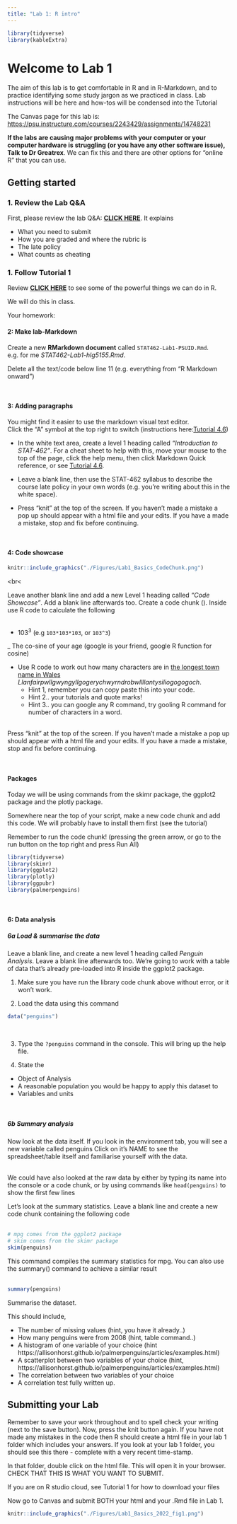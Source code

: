 ```yaml
---
title: "Lab 1: R intro"
---
```


```r
library(tidyverse)
library(kableExtra)
```

# Welcome to Lab 1

The aim of this lab is to get comfortable in R and in R-Markdown, and to practice identifying some study jargon as we practiced in class. Lab instructions will be here and how-tos will be condensed into the Tutorial

The Canvas page for this lab is: <https://psu.instructure.com/courses/2243429/assignments/14748231>

 **If the labs are causing major problems with your computer or your computer hardware is struggling (or you have any other software issue), Talk to Dr Greatrex**. We can  fix this and there are other options for "online R" that you can use. 
 

## Getting started

### 1. Review the Lab Q&A 

First, please review the lab Q&A: [**CLICK HERE**](in_S462_Lab0Index.qmd). It explains

-   What you need to submit
-   How you are graded and where the rubric is
-   The late policy
-   What counts as cheating

### 1. Follow Tutorial 1

Review [**CLICK HERE**](in_S462_Tutorial1WhatisR.qmd) to see some of the powerful things we can do in R.

We will do this in class.

Your homework:


#### 2: Make lab-Markdown {-} 

Create a new **RMarkdown document** called `STAT462-Lab1-PSUID.Rmd`. e.g. for me *STAT462-Lab1-hlg5155.Rmd*.  <br>

Delete all the text/code below line 11 (e.g. everything from "R Markdown onward")

<br>

#### 3: Adding paragraphs {-}

You might find it easier to use the markdown visual text editor.  <br> Click the "A" symbol at the top right to switch (instructions here:[Tutorial 4.6](https://psu-spatial.github.io/stat462-2022/T1_R_Basics.html#46_Formatting_text))


- In the white text area, create a level 1 heading called *"Introduction to STAT-462"*.  For a cheat sheet to help with this, move your mouse to the top of the page, click the help menu, then click Markdown Quick reference, or see [Tutorial 4.6](https://psu-spatial.github.io/stat462-2022/T1_R_Basics.html#46_Formatting_text).  

 - Leave a blank line, then use the STAT-462 syllabus to describe the course late policy in your own words (e.g. you're writing about this in the white space).
 
 -  Press "knit" at the top of the screen.  If you haven't made a mistake a pop up should appear with a html file and your edits.  If you have a made a mistake, stop and fix before continuing.

<br>  


#### 4: Code showcase


```r
knitr::include_graphics("./Figures/Lab1_Basics_CodeChunk.png")
```
<br<

Leave another blank line and add a new Level 1 heading called *"Code Showcase"*.  Add a blank line afterwards too.  Create a code chunk ().  Inside use R code to calculate the following  <br><br>

  - 103^3^  (e.g `103*103*103`, or `103^3`) <br>
  
  _ The co-sine of your age (google is your friend, google R function for cosine) <br>
  
  - Use R code to work out how many characters are in [the longest town name in Wales](https://www.bbcamerica.com/anglophenia/2015/09/how-to-pronounce-the-longest-place-name-in-the-u-k) *Llanfairpwllgwyngyllgogerychwyrndrobwllllantysiliogogogoch*. <br>
     + Hint 1, remember you can copy paste this into your code. <br>
     + Hint 2.. your tutorials and quote marks!<br>
     + Hint 3.. you can google any R command, try gooling R command for number of characters in a word.<br><br>
  
 
Press "knit" at the top of the screen.  If you haven't made a mistake a pop up should appear with a html file and your edits. If you have a made a mistake, stop and fix before continuing.

<br>

#### Packages

Today we will be using commands from the skimr package, the ggplot2 package and the plotly package.

Somewhere near the top of your script, make a new code chunk and add this code. We will probably have to install them first (see the tutorial)

Remember to run the code chunk! (pressing the green arrow, or go to the run button on the top right and press Run All)

```r
library(tidyverse)
library(skimr)
library(ggplot2)
library(plotly)
library(ggpubr)
library(palmerpenguins)
```


<br>


#### 6: Data analysis

##### 6a Load & summarise the data

Leave a blank line, and create a new level 1 heading called *Penguin Analysis*.  Leave a blank line afterwards too.   We’re going to work with a table of data that’s already pre-loaded into R inside the ggplot2 package. 

1. Make sure you have run the library code chunk above without error, or it won't work.   <br>
 
2. Load the data using this command

```r
data("penguins")
```
 
 <br>
 
3. Type the `?penguins` command in the console. This will bring up the help file.

4. State the
 - Object of Analysis
 - A reasonable population you would be happy to apply this dataset to
 - Variables and units


<br>

##### 6b Summary analysis

Now look at the data itself. If you look in the environment tab, you will see a new variable called penguins Click on it's NAME to see the spreadsheet/table itself and familiarise yourself with the data.  <br> <br>
 
We could have also looked at the raw data by either by typing its name into the console or a code chunk, or by using commands like `head(penguins)` to show the first few lines

Let's look at the summary statistics. Leave a blank line and create a new code chunk containing the following code <br><br>

```r
# mpg comes from the ggplot2 package
# skim comes from the skimr package
skim(penguins)
```

This command compiles the summary statistics for mpg. You can also use the summary() command to achieve a similar result <br><br>


```r
summary(penguins)
```

Summarise the dataset.

This should include, 

 - The number of missing values (hint, you have it already..)
 - How many penguins were from 2008 (hint, table command..)
 - A histogram of one variable of your choice (hint https://allisonhorst.github.io/palmerpenguins/articles/examples.html)
 - A scatterplot between two variables of your choice (hint, https://allisonhorst.github.io/palmerpenguins/articles/examples.html)
 - The correlation between two variables of your choice
 - A correlation test fully written up.
 

## Submitting your Lab

Remember to save your work throughout and to spell check your writing (next to the save button). Now, press the knit button again. If you have not made any mistakes in the code then R should create a html file in your lab 1 folder which includes your answers. If you look at your lab 1 folder, you should see this there - complete with a very recent time-stamp.

In that folder, double click on the html file.  This will open it in your browser. CHECK THAT THIS IS WHAT YOU WANT TO SUBMIT.

If you are on R studio cloud, see Tutorial 1 for how to download your files

Now go to Canvas and submit BOTH your html and your .Rmd file in Lab 1.

```r
knitr::include_graphics("./Figures/Lab1_Basics_2022_fig1.png")
```

<br>

